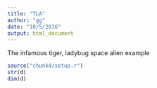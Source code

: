 ```yaml
---
title: "TLA"
author: "gg"
date: "10/5/2016"
output: html_document
---
```


The infamous tiger, ladybug space alien example

```r
source("chunk4/setup.r")
str(d)
dim(d)

```
